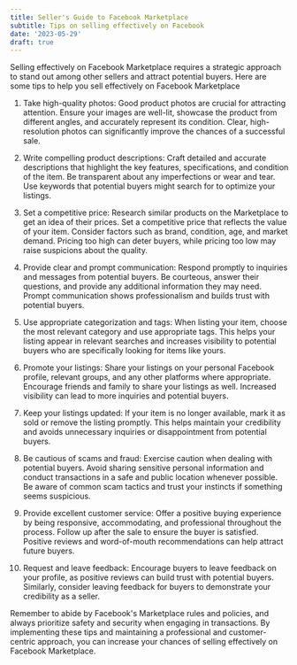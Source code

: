 ```yaml
---
title: Seller's Guide to Facebook Marketplace
subtitle: Tips on selling effectively on Facebook
date: '2023-05-29'
draft: true
---
```


Selling effectively on Facebook Marketplace requires a strategic approach to stand out among other sellers and attract potential buyers. Here are some tips to help you sell effectively on Facebook Marketplace

1. Take high-quality photos: Good product photos are crucial for attracting attention. Ensure your images are well-lit, showcase the product from different angles, and accurately represent its condition. Clear, high-resolution photos can significantly improve the chances of a successful sale.

2. Write compelling product descriptions: Craft detailed and accurate descriptions that highlight the key features, specifications, and condition of the item. Be transparent about any imperfections or wear and tear. Use keywords that potential buyers might search for to optimize your listings.

3. Set a competitive price: Research similar products on the Marketplace to get an idea of their prices. Set a competitive price that reflects the value of your item. Consider factors such as brand, condition, age, and market demand. Pricing too high can deter buyers, while pricing too low may raise suspicions about the quality.

4. Provide clear and prompt communication: Respond promptly to inquiries and messages from potential buyers. Be courteous, answer their questions, and provide any additional information they may need. Prompt communication shows professionalism and builds trust with potential buyers.

5. Use appropriate categorization and tags: When listing your item, choose the most relevant category and use appropriate tags. This helps your listing appear in relevant searches and increases visibility to potential buyers who are specifically looking for items like yours.

6. Promote your listings: Share your listings on your personal Facebook profile, relevant groups, and any other platforms where appropriate. Encourage friends and family to share your listings as well. Increased visibility can lead to more inquiries and potential buyers.

7. Keep your listings updated: If your item is no longer available, mark it as sold or remove the listing promptly. This helps maintain your credibility and avoids unnecessary inquiries or disappointment from potential buyers.

8. Be cautious of scams and fraud: Exercise caution when dealing with potential buyers. Avoid sharing sensitive personal information and conduct transactions in a safe and public location whenever possible. Be aware of common scam tactics and trust your instincts if something seems suspicious.

9. Provide excellent customer service: Offer a positive buying experience by being responsive, accommodating, and professional throughout the process. Follow up after the sale to ensure the buyer is satisfied. Positive reviews and word-of-mouth recommendations can help attract future buyers.

10. Request and leave feedback: Encourage buyers to leave feedback on your profile, as positive reviews can build trust with potential buyers. Similarly, consider leaving feedback for buyers to demonstrate your credibility as a seller.

Remember to abide by Facebook's Marketplace rules and policies, and always prioritize safety and security when engaging in transactions. By implementing these tips and maintaining a professional and customer-centric approach, you can increase your chances of selling effectively on Facebook Marketplace.
